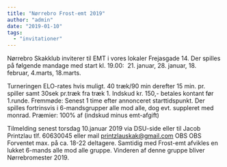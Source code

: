 ```yaml
---
title: "Nørrebro Frost-emt 2019"
author: "admin"
date: "2019-01-10"
tags: 
  - "invitationer"
---
```


Nørrebro Skakklub inviterer til EMT i vores lokaler Frejasgade 14. Der spilles på følgende mandage med start kl. 19.00:  21. januar, 28. januar, 18. februar, 4.marts, 18.marts.

Turneringen ELO-rates hvis muligt. 40 træk/90 min derefter 15 min. pr. spiller samt 30sek pr.træk fra træk 1. Indskud kr. 150,- betales kontant før 1.runde. Fremmøde: Senest 1 time efter annonceret starttidspunkt. Der spilles fortrinsvis i 6-mandsgrupper alle mod alle, dog evt. suppleret med monrad. Præmier: 100% af (indskud minus emt-afgift)

Tilmelding senest torsdag 10.januar 2019 via DSU-side eller til Jacob Printzlau tlf. 60630045 eller mail printzlauskak@gmail.com OBS OBS Forventet max. på ca. 18-22 deltagere. Samtidig med Frost-emt afvikles en lukket 6-mands alle mod alle gruppe. Vinderen af denne gruppe bliver Nørrebromester 2019.

